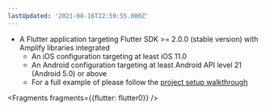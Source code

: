 ```yaml
---
lastUpdated: '2021-08-16T22:59:55.000Z'
---
```

* A Flutter application targeting Flutter SDK >= 2.0.0 (stable version) with Amplify libraries integrated
    * An iOS configuration targeting at least iOS 11.0
    * An Android configuration targeting at least Android API level 21 (Android 5.0) or above
    * For a full example of please follow the [project setup walkthrough](/lib/project-setup/create-application)


<Fragments fragments={{flutter: flutter0}} />
